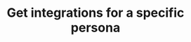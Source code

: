 ---
title: Get integrations for a specific persona
openapi: 'GET /api/v1/{persona}/integrations'
---